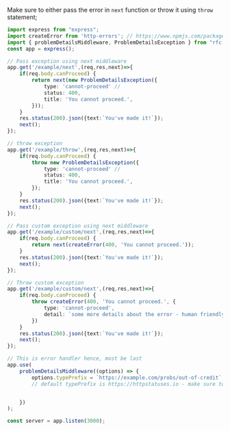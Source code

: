 Make sure to either pass the error in `next` function or throw it using `throw` statement;

```typescript
import express from "express";
import createError from 'http-errors'; // https://www.npmjs.com/package/http-errors
import { problemDetailsMiddleware, ProblemDetailsException } from "rfc-7807-problem-details";
const app = express();

// Pass exception using next middleware
app.get('/example/next',(req,res,next)=>{
	if(req.body.canProceed) {
		return next(new ProblemDetailsException({
			type: 'cannot-proceed' //
			status: 400,
			title: 'You cannot proceed.',
		}));
	}
	res.status(200).json({text:`You've made it!`});
	next();
});

// throw exception
app.get('/example/throw',(req,res,next)=>{
	if(req.body.canProceed) {
		throw new ProblemDetailsException({
			type: 'cannot-proceed' //
			status: 400,
			title: 'You cannot proceed.',
		});
	}
	res.status(200).json({text:`You've made it!`});
	next();
});

// Pass custom exception using next middleware
app.get('/example/custom/next',(req,res,next)=>{
	if(req.body.canProceed) {
		return next(createError(400, 'You cannot proceed.'));
	}
	res.status(200).json({text:`You've made it!`});
	next();
});

// Throw custom exception
app.get('/example/custom/next',(req,res,next)=>{
	if(req.body.canProceed) {
		throw createError(400, 'You cannot proceed.', {
			type: 'cannot-proceed',
			detail: `some more details about the error - human friendly error`
		})
	}
	res.status(200).json({text:`You've made it!`});
	next();
});

// This is error handler hence, most be last
app.use(
	problemDetailsMiddleware((options) => {
		options.typePrefix = `https://example.com/probs/out-of-credit`;
		// default typePrefix is https://httpstatuses.io - make sure to use status code as type if you do not have dedicated errors page


	})
);

const server = app.listen(3000);
```
